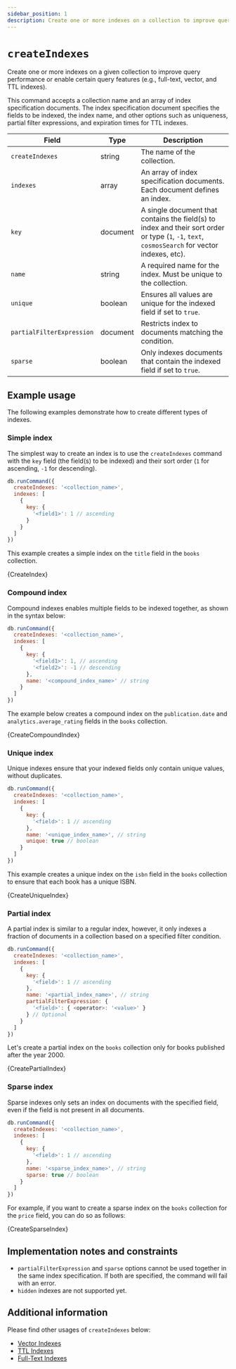 ```yaml
---
sidebar_position: 1
description: Create one or more indexes on a collection to improve query performance and enable certain query features.
---
```


# `createIndexes`


<!-- Category for Command "Administrative, Diagnostic, and Utility Commands" should be organized per folder as present in the compatibility document -->

<!-- Short description of the command and its usage. -->

Create one or more indexes on a given collection to improve query performance or enable certain query features (e.g., full-text, vector, and TTL indexes).

<!-- Syntax structure of the command here if there are no variations, types, or usage examples to command. Otherwise, use syntax inside subcategories-->

<!-- markdownlint-disable MD033 -->

This command accepts a collection name and an array of index specification documents.
The index specification document specifies the fields to be indexed, the index name, and other options such as uniqueness, partial filter expressions, and expiration times for TTL indexes.

<!-- majorly fields such as arguments, modifers, stage, operators, parameters, options supported by the command in a table (if necessary or available). Takes in the following parameters: -->

| Field                     | Type     | Description                                                                                                                                       |
| ------------------------- | -------- | ------------------------------------------------------------------------------------------------------------------------------------------------- |
| `createIndexes`           | string   | The name of the collection.                                                                                                                       |
| `indexes`                 | array    | An array of index specification documents. Each document defines an index.                                                                        |
| `key`                     | document | A single document that contains the field(s) to index and their sort order or type (`1`, `-1`, `text`, `cosmosSearch` for vector indexes, etc). |
| `name`                    | string   | A required name for the index. Must be unique to the collection.                                                                                  |
| `unique`                  | boolean  | Ensures all values are unique for the indexed field if set to `true`.                                                                             |
| `partialFilterExpression` | document | Restricts index to documents matching the condition.                                                                                              |
| `sparse`                  | boolean  | Only indexes documents that contain the indexed field if set to `true`.                                                                           |

## Example usage

The following examples demonstrate how to create different types of indexes.

### Simple index

The simplest way to create an index is to use the `createIndexes` command with the `key` field (the field(s) to be indexed) and their sort order (`1` for ascending, `-1` for descending).

<!-- Syntax structure of the command type, only included here within subcategories-->

```js
db.runCommand({
  createIndexes: '<collection_name>',
  indexes: [
    {
      key: {
        '<field1>': 1 // ascending
      }
    }
  ]
})
```

This example creates a simple index on the `title` field in the `books` collection.

<CodeBlock language="js">{CreateIndex}</CodeBlock>

### Compound index

Compound indexes enables multiple fields to be indexed together, as shown in the syntax below:

```js
db.runCommand({
  createIndexes: '<collection_name>',
  indexes: [
    {
      key: {
        '<field1>': 1, // ascending
        '<field2>': -1 // descending
      },
      name: '<compound_index_name>' // string
    }
  ]
})
```

The example below creates a compound index on the `publication.date` and `analytics.average_rating` fields in the `books` collection.

<CodeBlock language="js">{CreateCompoundIndex}</CodeBlock>

### Unique index

Unique indexes ensure that your indexed fields only contain unique values, without duplicates.

```js
db.runCommand({
  createIndexes: '<collection_name>',
  indexes: [
    {
      key: {
        '<field>': 1 // ascending
      },
      name: '<unique_index_name>', // string
      unique: true // boolean
    }
  ]
})
```

This example creates a unique index on the `isbn` field in the `books` collection to ensure that each book has a unique ISBN.

<CodeBlock language="js">{CreateUniqueIndex}</CodeBlock>

### Partial index

A partial index is similar to a regular index, however, it only indexes a fraction of documents in a collection based on a specified filter condition.

```js
db.runCommand({
  createIndexes: '<collection_name>',
  indexes: [
    {
      key: {
        '<field>': 1 // ascending
      },
      name: '<partial_index_name>', // string
      partialFilterExpression: {
        '<field>': { <operator>: '<value>' }
      } // Optional
    }
  ]
})
```

Let's create a partial index on the `books` collection only for books published after the year 2000.

<CodeBlock language="js">{CreatePartialIndex}</CodeBlock>

### Sparse index

Sparse indexes only sets an index on documents with the specified field, even if the field is not present in all documents.

```js
db.runCommand({
  createIndexes: '<collection_name>',
  indexes: [
    {
      key: {
        '<field>': 1 // ascending
      },
      name: '<sparse_index_name>', // string
      sparse: true // boolean
    }
  ]
})
```

For example, if you want to create a sparse index on the `books` collection for the `price` field, you can do so as follows:

<CodeBlock language="js">{CreateSparseIndex}</CodeBlock>

## Implementation notes and constraints

<!-- If there are any known or unique information about command behavior, limitations, or contraints, list them here -->

- `partialFilterExpression` and `sparse` options cannot be used together in the same index specification. If both are specified, the command will fail with an error.
- `hidden` indexes are not supported yet.

## Additional information

<!-- Include and link to other related materials or information here -->

Please find other usages of `createIndexes` below:

- [Vector Indexes](../../guides/vector-search.mdx)
- [TTL Indexes](../../guides/ttl-indexes.mdx)
- [Full-Text Indexes](../../guides/full-text-search.mdx)

<!-- markdownlint-enable MD033 -->
